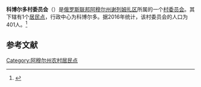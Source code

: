 {{Infobox Settlement
| official_name = 科博尔多村委员会
| native_name = Коболдинский сельсовет
| settlement_type = [[村委员会|村委员会]]
| subdivision_type = [[国家|国家]]
| subdivision_type1 = [[俄罗斯行政区划|州]]
| subdivision_type2 = [[区_(苏联)|区]]
| subdivision_name = {{RUS}}
| subdivision_name1 = [[阿穆尔州|阿穆尔州]]
| subdivision_name2 = [[谢列姆扎区|谢列姆扎区]]
| seat_type = 行政中心
| seat = 科博尔多
| population_as_of=2016
| population_footnotes = <ref name=amurstat />
| population_total = 401
| coordinates_display = inline,title
| latd = 52 | latm = 57 | lats = 45 | latNS = N
| longd = 132 | longm = 43 | longs = 51 | longEW = E
| timezone = [[雅库茨克时间|MSK+6]]
| utc_offset = +9
| blank_name = [[俄罗斯市政土地区划代码|OKTMO编码]]
| blank_info = [http://classif.spb.ru/classificators/view/tma.php?st=A&kr=1&kod=10645410 10645410]
}}
'''科博尔多村委员会'''（{{lang-ru|Коболдинский сельсовет}}）是[[俄罗斯联邦|俄罗斯联邦]][[阿穆尔州|阿穆尔州]][[谢列姆扎区|谢列姆扎区]]所属的一个[[村委员会|村委员会]]。其下辖有1个[[居民点|居民点]]，行政中心为科博尔多。据2016年统计，该村委员会的人口为401人。<ref name=amurstat>{{cite web |url=http://amurstat.gks.ru/wps/wcm/connect/rosstat_ts/amurstat/resources/d600c10043769f3eb9effbdd898fc419/07_1_4.htm |title=Оценка численности населения по городским округам, муниципальным районам, городским и сельским поселениям Амурской области на 1 января 2016 года |language=ru |accessdate=2016-04-21 |archiveurl=https://www.webcitation.org/6gvsqa6qi?url=http://amurstat.gks.ru/wps/wcm/connect/rosstat_ts/amurstat/resources/d600c10043769f3eb9effbdd898fc419/07_1_4.htm |archivedate=2016-04-21 |deadurl=yes }}</ref>

== 参考文献 ==
{{reflist}}

{{Russia-stub}}

[[Category:阿穆尔州农村居民点|Category:阿穆尔州农村居民点]]